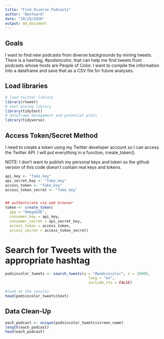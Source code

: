 ```yaml
---
title: "Find Diverse Podcasts"
author: "Benfeard"
date: "10/29/2020"
output: md_document
---
```


## Goals

I want to find new podcasts from diverse backgrounds by mining tweets. There is a hashtag, #podsincolor, that can help me find tweets from podcasts whose hosts are People of Color. I want to compile the information into a dataframe and save that as a CSV file for future analyses.

## Load libraries

```r
# load twitter library
library(rtweet)
# text mining library
library(tidytext)
# dataframe management and potential plots
library(tidyverse)
```

## Access Token/Secret Method

I need to create a token using my Twitter developer account so I can access the Twitter API. I will put everything in a function, create_token().

NOTE: I don't want to publish my personal keys and token so the github version of this code doesn't contain real keys and tokens.

```r
api_key <- "fake_key"
api_secret_key <- "fake_key"
access_token <- "fake_key"
access_token_secret <- "fake_key"


## authenticate via web browser
token <- create_token(
  app = "OmegaEXE",
  consumer_key = api_key,
  consumer_secret = api_secret_key,
  access_token = access_token,
  access_secret = access_token_secret)
```

# Search for Tweets with the appropriate hashtag

```r
podsincolor_tweets <- search_tweets(q = "#podsincolor", n = 10000,
                                      lang = "en",
                                      include_rts = FALSE)

#look at the results
head(podsincolor_tweets$text)
```

## Data Clean-Up

```r
each_podcast <- unique(podsincolor_tweets$screen_name)
length(each_podcast)
head(each_podcast)
```

